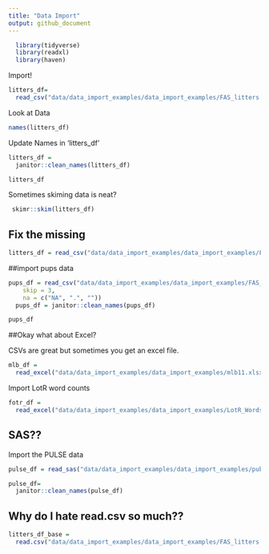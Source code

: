 ```yaml
---
title: "Data Import"
output: github_document
---
```


```r
  library(tidyverse)
  library(readxl)
  library(haven)
```

Import!

```r
litters_df= 
  read_csv("data/data_import_examples/data_import_examples/FAS_litters.csv")
```


Look at Data
```r
names(litters_df)
```


Update Names in 'litters_df'

```r
litters_df = 
  janitor::clean_names(litters_df)
```

```r
litters_df
```

Sometimes skiming data is neat?
```r
 skimr::skim(litters_df)
```

## Fix the missing
```r
litters_df = read_csv("data/data_import_examples/data_import_examples/FAS_litters.csv", na = c("NA", ".", ""))
```


##import pups data
```r
pups_df = read_csv("data/data_import_examples/data_import_examples/FAS_pups.csv", 
    skip = 3, 
    na = c("NA", ".", ""))
  pups_df = janitor::clean_names(pups_df)
```

```r
pups_df
```


##Okay what about Excel?

CSVs are great but sometimes you get an excel file.


```r
mlb_df = 
  read_excel("data/data_import_examples/data_import_examples/mlb11.xlsx", )
```

Import LotR word counts

```r
fotr_df = 
  read_excel("data/data_import_examples/data_import_examples/LotR_Words.xlsx", range = "B3:D6")
```

## SAS??

Import the PULSE data
```r
pulse_df = read_sas("data/data_import_examples/data_import_examples/public_pulse_data.sas7bdat")

pulse_df= 
  janitor::clean_names(pulse_df)
```

## Why do I hate read.csv so much??

```r
litters_df_base = 
  read.csv("data/data_import_examples/data_import_examples/FAS_litters.csv")
```


